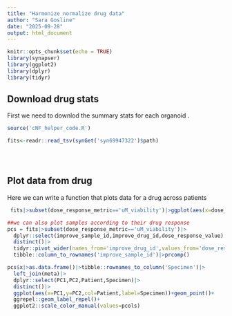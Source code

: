 ```yaml
---
title: "Harmonize normalize drug data"
author: "Sara Gosline"
date: "2025-09-28"
output: html_document
---
```


```r
knitr::opts_chunk$set(echo = TRUE)
library(synapser)
library(ggplot2)
library(dplyr)
library(tidyr)
```


## Download drug stats
First we need to downlod the summary stats for each organoid .

```r
source('cNF_helper_code.R')

fits<-readr::read_tsv(synGet('syn69947322')$path)

  



```

## Plot data from drug

Here we can write a function that plots data for a drug across patients

```r

 fits|>subset(dose_response_metric=='uM_viability')|>ggplot(aes(x=dose_response_value,y=improve_sample_id,fill=improve_sample_id,alpha=0.5))+ggridges::geom_density_ridges()+ggtitle('Viabilities across samples')

##we can also plot samples according to their drug response
pcs = fits|>subset(dose_response_metric=='uM_viability')|>
  dplyr::select(improve_sample_id,improve_drug_id,dose_response_value)|>
  distinct()|>
  tidyr::pivot_wider(names_from='improve_drug_id',values_from='dose_response_value',values_fill=1.0,values_fn=mean)|>
  tibble::column_to_rownames('improve_sample_id')|>prcomp()

pcs$x|>as.data.frame()|>tibble::rownames_to_column('Specimen')|>
  left_join(meta)|>
  dplyr::select(PC1,PC2,Patient,Specimen)|>
  distinct()|>
  ggplot(aes(x=PC1,y=PC2,col=Patient,label=Specimen))+geom_point()+
  ggrepel::geom_label_repel()+
  ggplot2::scale_color_manual(values=pcols)

```
